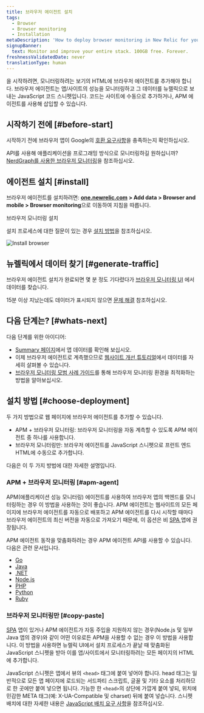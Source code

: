 ```yaml
---
title: 브라우저 에이전트 설치
tags:
  - Browser
  - Browser monitoring
  - Installation
metaDescription: 'How to deploy browser monitoring in New Relic for your apps, including UI, copy/paste, and API options.'
signupBanner:
  text: Monitor and improve your entire stack. 100GB free. Forever.
freshnessValidatedDate: never
translationType: human
---
```



<InlinePopover type="browser"/>을 시작하려면, 모니터링하려는 보기의 HTML에 브라우저 에이전트를 추가해야 합니다. 브라우저 에이전트는 앱/사이트의 성능을 모니터링하고 그 데이터를 뉴렐릭으로 보내는 JavaScript 코드 스니펫입니다. 코드는 사이트에 수동으로 추가하거나, APM 에이전트를 사용해 삽입할 수 있습니다.

## 시작하기 전에 [#before-start]

시작하기 전에 브라우저 앱이 Google의 [호환 요구사항](/docs/browser/new-relic-browser/getting-started/compatibility-requirements-browser-monitoring)을 충족하는지 확인하십시오.

API를 사용해 애플리케이션을 프로그래밍 방식으로 모니터링하길 원하십니까? [NerdGraph를 사용한 브라우저 모니터링](/docs/apis/nerdgraph/examples/browser-monitoring-config-nerdgraph)을 참조하십시오.

## 에이전트 설치 [#install]

브라우저 에이전트를 설치하려면: **[one.newrelic.com](https://one.newrelic.com) > Add data > Browser and mobile > Browser monitoring**으로 이동하여 지침을 따릅니다.

<ButtonGroup>
  <ButtonLink
    role="button"
    to="https://onenr.io/0MRNpYqNqQn"
    variant="primary"
  >
    브라우저 모니터링 설치
  </ButtonLink>
</ButtonGroup>

설치 프로세스에 대한 질문이 있는 경우 [설치 방법](#choose-deployment)을 참조하십시오.

<img
  title="Install browser"
  alt="Install browser"
  src={browserInstallBrowser}
/>

## 뉴렐릭에서 데이터 찾기 [#generate-traffic]

브라우저 에이전트 설치가 완료되면 몇 분 정도 기다렸다가 [브라우저 모니터링 UI](/docs/browser/browser-monitoring/getting-started/browser-summary-page) 에서 데이터를 찾습니다.

15분 이상 지났는데도 데이터가 표시되지 않으면 [문제 해결](/docs/browser/browser-monitoring/troubleshooting/troubleshoot-your-browser-monitoring-installation/) 참조하십시오.

## 다음 단계는? [#whats-next]

다음 단계를 위한 아이디어:

* [Summary 페이지](/docs/browser/browser-monitoring/getting-started/browser-summary-page)에서 앱 데이터를 확인해 보십시오.
* 이제 브라우저 에이전트로 계측했으므로 [웹사이트 개선 튜토리얼](/docs/journey-performance/guide-to-monitoring-core-web-vitals)에서 데이터를 자세히 살펴볼 수 있습니다.
* [브라우저 모니터링 모범 사례 가이드](/docs/new-relic-solutions/best-practices-guides/full-stack-observability/browser-monitoring-best-practices-guide)를 통해 브라우저 모니터링 환경을 최적화하는 방법을 알아보십시오.

## 설치 방법 [#choose-deployment]

두 가지 방법으로 웹 페이지에 브라우저 에이전트를 추가할 수 있습니다.

* APM + 브라우저 모니터링: 브라우저 모니터링을 자동 계측할 수 있도록 APM 에이전트 중 하나를 사용합니다.
* 브라우저 모니터링만: 브라우저 에이전트를 JavaScript 스니펫으로 프런트 엔드 HTML에 수동으로 추가합니다.

다음은 이 두 가지 방법에 대한 자세한 설명입니다.

### APM + 브라우저 모니터링 [#apm-agent]

APM(애플리케이션 성능 모니터링) 에이전트를 사용하여 브라우저 앱의 백엔드를 모니터링하는 경우 이 방법을 사용하는 것이 좋습니다. APM 에이전트는 웹사이트의 모든 페이지에 브라우저 에이전트를 자동으로 배포하고 APM 에이전트를 다시 시작할 때마다 브라우저 에이전트의 최신 버전을 자동으로 가져오기 때문에, 이 옵션은 비 [SPA ](/docs/browser/single-page-app-monitoring/get-started/introduction-single-page-app-monitoring)앱에 권장됩니다.

APM 에이전트 동작을 맞춤화하려는 경우 APM 에이전트 API를 사용할 수 있습니다. 다음은 관련 문서입니다.

* [Go](/docs/agents/go-agent/features/install-new-relic-browser-go-apps)
* [Java](/docs/agents/java-agent/instrumentation/page-load-timing-java)
* [.NET](/docs/agents/net-agent/features/page-load-timing-net)
* [Node.js](/docs/agents/nodejs-agent/supported-features/page-load-timing-nodejs)
* [PHP](/docs/agents/php-agent/features/page-load-timing-php)
* [Python](/docs/agents/python-agent/supported-features/page-load-timing-python)
* [Ruby](/docs/agents/ruby-agent/features/page-load-timing-ruby)

### 브라우저 모니터링만 [#copy-paste]

[SPA](/docs/browser/single-page-app-monitoring/get-started/introduction-single-page-app-monitoring) 앱이 있거나 APM 에이전트가 자동 주입을 지원하지 않는 경우(Node.js 및 일부 Java 앱의 경우)와 같이 어떤 이유로든 APM을 사용할 수 없는 경우 이 방법을 사용합니다. 이 방법을 사용하면 뉴렐릭 UI에서 설치 프로세스가 끝날 때 맞춤화된 JavaScript 스니펫을 받아 이를 앱/사이트에서 모니터링하려는 모든 페이지의 HTML에 추가합니다.

JavaScript 스니펫은 앱에서 뷰의 `<head>` 태그에 붙여 넣어야 합니다. head 태그는 일반적으로 모든 앱 페이지에 로드되는 서드파티 스크립트, 글꼴 및 기타 요소를 처리하므로 한 곳에만 붙여 넣으면 됩니다. 가능한 한 `<head>`의 상단에 가깝게 붙여 넣되, 위치에 민감한 META 태그(예: X-UA-Compatible 및 charset) 뒤에 붙여 넣습니다. 스니펫 배치에 대한 자세한 내용은 [JavaScript 배치 요구 사항](/docs/browser/new-relic-browser/page-load-timing-resources/instrumentation-browser-monitoring#javascript-placement)을 참조하십시오.

<InstallFeedback/>